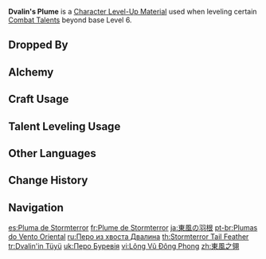 {{Item Infobox
|id          = 113003
|image       = Item Dvalin's Plume.png
|type        = Character Level-Up Materials
|invCategory = Character Development Items
|group       = Dvalin Materials
|group2      = Weekly Boss Drops
|quality     = 5
|description = A feather from the tail of the [[Dvalin|Dragon of the East]].<br>As a dragon's feather it has experienced more than a thousand years' worth of winds. One senses within it a yearning for freedom so strong that it could whip up a light breeze to rescue it from its current confines. Its former owner's recognition of you is what makes it content to stay in your hands.
|source1     = Lv. 70+ [[Confront Stormterror]] Reward
}}
'''Dvalin's Plume''' is a [[Character Level-Up Material]] used when leveling certain [[Combat Talents]] beyond base Level 6.

==Dropped By==
{{Dropped By|level=70}}

==Alchemy==
{{Recipe
|type = Converting
|Dvalin's Claw = 1
|Dream Solvent = 1
|sort = Dvalin's Claw;Dream Solvent
}}
{{Recipe
|type = Converting
|Dvalin's Sigh = 1
|Dream Solvent = 1
|sort = Dvalin's Sigh;Dream Solvent
}}

==Craft Usage==
{{Craft Usage}}

==Talent Leveling Usage==
{{Talent Leveling Usage}}

==Other Languages==
{{Other Languages
|en      = Dvalin's Plume
|zhs     = 东风之翎
|zhs_rm  = Dōngfēng zhī Líng
|zht     = 東風之翎
|zht_rm  = Dōngfēng zhī Líng
|zh_tl   = Plume of the East Wind
|ja      = 東風の羽根
|ja_rm   = Kochi no Hane
|ja_tl   = East Wind's Plume
|ko      = 동풍의 깃털
|ko_rm   = Dongpung-ui Gitteol
|ko_tl   = Plume of the East Wind
|es      = Pluma de Stormterror
|es_tl   = Stormterror's Plume
|fr      = Plume de Stormterror
|fr_tl   = Stormterror's Plume
|ru      = Перо из хвоста Двалина
|ru_tl   = Feather from Dvalin's Tail
|th      = Stormterror Tail Feather
|vi      = Lông Vũ Đông Phong
|vi_tl   = 
|de      = Schwanzfeder des Ostwinds
|de_tl   = Tail Plume of the Eastwind
|id      = Dvalin's Plume
|pt      = Plumas do Vento Oriental
|pt_tl   = Plumes of the Eastern Wind
|tr      = Dvalin'in Tüyü
|tr_tl   = Dvalin's Plume
|it      = Piuma di Dvalin
|it_tl   = Dvalin's Plume
}}

==Change History==
{{Change History|1.0}}

==Navigation==
{{Development Item Navbox|Character Level-Up Materials}}

[[es:Pluma de Stormterror]]
[[fr:Plume de Stormterror]]
[[ja:東風の羽根]]
[[pt-br:Plumas do Vento Oriental]]
[[ru:Перо из хвоста Двалина]]
[[th:Stormterror Tail Feather]]
[[tr:Dvalin'in Tüyü]]
[[uk:Перо Буревія]]
[[vi:Lông Vũ Đông Phong]]
[[zh:東風之翎]]